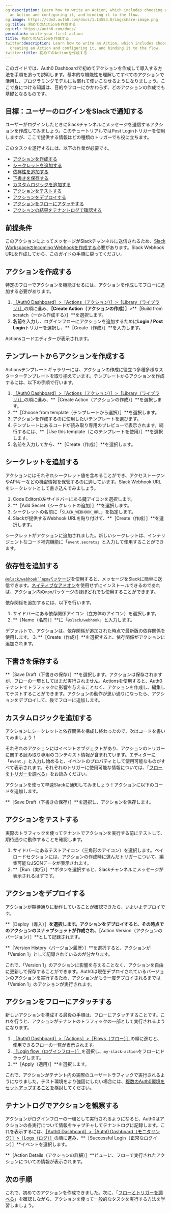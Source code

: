```yaml
---
og:description: Learn how to write an Action, which includes choosing a flow, creating
  an Action and configuring it, and binding it to the flow.
og:image: https://cdn2.auth0.com/docs/1.14553.0/img/share-image.png
og:title: 初めてのActionを作成する
og:url: https://auth0.com/docs/
permalink: write-your-first-action
title: 初めてのActionを作成する
twitter:description: Learn how to write an Action, which includes choosing a flow,
  creating an Action and configuring it, and binding it to the flow.
twitter:title: 初めてのActionを作成する
---
```


このガイドでは、Auth0 Dashboardで初めてアクションを作成して導入する方法を手順を追って説明します。基本的な機能性を理解してすべてのアクションで活用し、プログラミングモデルにも慣れて使いこなせるようになりましょう。ここで身につける知識は、目的やフローにかかわらず、どのアクションの作成でも基礎となるものです。

## 目標：ユーザーのログインをSlackで通知する

ユーザーがログインしたときにSlackチャンネルにメッセージを送信するアクションを作成してみましょう。このチュートリアルではPost Loginトリガーを使用しますが、ここで提供する情報はどの種類のトリガーでも役に立ちます。

このタスクを遂行するには、以下の作業が必要です。

* [アクションを作成する](#create-an-action)
* [シークレットを追加する](#add-a-secret)
* [依存性を追加する](#add-a-dependency)
* [下書きを保存する](#save-the-draft)
* [カスタムロジックを追加する](#add-custom-logic)
* [アクションをテストする](#test-an-action)
* [アクションをデプロイする](#deploy-the-action)
* [アクションをフローにアタッチする](#attach-the-action-to-a-flow)
* [アクションの結果をテナントログで確認する](#observe-actions-in-tenant-logs)

## 前提条件

このアクションによってメッセージがSlackチャンネルに送信されるため、[Slack WorkspaceのIncoming Webhookを作成する](https://api.slack.com/messaging/webhooks)必要があります。Slack Webhook URLを作成してから、このガイドの手順に戻ってください。

## アクションを作成する

特定のフローでアクションを機能させるには、アクションを作成してフローに追加する必要があります。

1. [［Auth0 Dashboard］>［Actions（アクション）］>［Library（ライブラリ）］](https://manage.auth0.com/#/actions/library)の順に進み、**［Create Action（アクションの作成）］**>**［Build from scratch（一から作成する）］**を選択します。
2. **名前**を入力し、ログインフローにアクションを追加するために**Login / Post Login**トリガーを選択し、**［Create（作成）］**を入力します。

Actionsコードエディターが表示されます。

## テンプレートからアクションを作成する

Actionsテンプレートギャラリーには、アクションの作成に役立つ多種多様なスターターテンプレートを取り揃えています。テンプレートからアクションを作成するには、以下の手順で行います。

1. [［Auth0 Dashboard］>［Actions（アクション）］>［Library（ライブラリ）］](https://manage.auth0.com/#/actions/library)の順に進み、**［Create Action（アクションの作成）］**を選択します。
2. **［Choose from template（テンプレートから選択）］**を選択します。
3. アクションを作成するのに使用したいテンプレートを選びます。
4. テンプレートにあるコードが読み取り専用のプレビューで表示されます。続行するには、**［Use this template（このテンプレートを使用）］**を選択します。
5. 名前を入力してから、**［Create（作成）］**を選択します。

## シークレットを追加する

アクションにはそれぞれシークレット値を含めることができ、アクセストークンやAPIキーなどの機密情報を保管するのに適しています。Slack Webhook URLをシークレットとして書き込んでみましょう。

1. Code Editorの左サイドバーにある鍵アイコンを選択します。
2. **［Add Secret（シークレットの追加）］**を選択します。
3. シークレットの名前に「`SLACK_WEBHOOK_URL`」を指定します。
4. Slackが提供するWebhook URLを貼り付けて、**［Create（作成）］**を選択します。

シークレットがアクションに追加されました。新しいシークレットは、インテリジェントなコード補完機能に「`event.secrets`」と入力して使用することができます。





## 依存性を追加する

[`@slack/webhook``npm`パッケージ](https://www.npmjs.com/package/@slack/webhook)を使用すると、メッセージをSlackに簡単に送信できます。[ネイティブなアドオン](https://www.npmjs.com/package/node-gyp)を使用せずにインストールできるのであれば、アクション内の`npm`パッケージのほぼどれでも使用することができます。

依存関係を追加するには、以下を行います。

1. サイドバーにある依存関係アイコン（立方体のアイコン）を選択します。
2. **［Name（名前）］**に「`@slack/webhook`」と入力します。

デフォルトで、アクションは、依存関係が追加された時点で最新版の依存関係を使用します。
3. **［Create（作成）］**を選択すると、依存関係がアクションに追加されます。



## 下書きを保存する

**［Save Draft（下書きの保存）］**を選択します。アクションは保存されますが、フローの一環としてはまだ実行されません。Actionsを使用すると、Auth0テナントでトラフィックに影響を与えることなく、アクションを作成し、編集してテストすることができます。アクションの動作が思い通りになったら、アクションをデプロイして、後でフローに追加します。

## カスタムロジックを追加する

アクションにシークレットと依存関係を構成し終わったので、次はコードを書いてみましょう！

それぞれのアクションにはイベントオブジェクトがあり、アクションのトリガーに関する読み取り専用のコンテキスト情報が含まれています。エディターに「`event.`」と入力し始めると、イベントのプロパティとして使用可能なものがすべて表示されます。それぞれのトリガーに使用可能な情報については、「[フローをトリガーを調べる](/actions/explore-triggers)」をお読みください。

アクションを使って早速Slackに通知してみましょう！アクションに以下のコードを追加します。



**［Save Draft（下書きの保存）］**を選択し、アクションを保存します。

## アクションをテストする

実際のトラフィックを使ってテナントでアクションを実行する前にテストして、期待通りに動作することを確認します。

1. サイドバーにあるテストアイコン（三角形のアイコン）を選択します。ペイロードセクションには、アクションの作成時に選んだトリガーについて、編集可能なJSONデータが表示されます。
2. **［Run（実行）］**ボタンを選択すると、Slackチャンネルにメッセージが表示されるはずです。

## アクションをデプロイする

アクションが期待通りに動作していることが確認できたら、いよいよデプロイです。

**［Deploy（導入）］**を選択します。アクションをデプロイすると、その時点でのアクションのスナップショットが作成され、**［Action Version（アクションのバージョン）］**として記録されます。

**［Version History（バージョン履歴）］**を選択すると、アクションが「Version 1」として記録されているのが分かります。

これで、「Version 1」のアクションに影響を与えることなく、アクションを自由に更新して保存することができます。Auth0は現在デプロイされているバージョンのアクションを実行するため、アクションがもう一度デプロイされるまでは「Version 1」のアクションが実行されます。

## アクションをフローにアタッチする

新しいアクションを構成する最後の手順は、フローにアタッチすることです。これを行うと、アクションがテナントのトラフィックの一部として実行されるようになります。

1. [［Auth0 Dashboard］>［Actions］>［Flows（フロー）］](%24%7Bmanage_url%7D/#/actions/flows)の順に進むと、使用できるフローの一覧が表示されます。
2. [［Login flow（ログインフロー）］](/signup-and-login-triggers/login-trigger)を選択し、`my-slack-action`をフローにドラッグします。
3. **［Apply（適用）］**を選択します。

これで、アクションがテナント内の実際のユーザートラフィックで実行されるようになりました。テスト環境をより強固にしたい場合には、[複数のAuth0環境をセットアップすることを](/get-started/create-tenants/set-up-multiple-environments)検討してください。

## テナントログでアクションを観察する

アクションがログインフローの一環として実行されるようになると、Auth0はアクションの各実行について情報をキャプチャしてテナントログに記録します。これを表示するには、[［Auth0 Dashboard］>［Auth0 Dashboard（モニタリング）］>［Logs（ログ）］](%24%7Bmanage_url%7D/#/logs)の順に進み、**［Successful Login（正常なログイン）］**イベントを選択します。

**［Action Details（アクションの詳細）］**ビューに、フローで実行されたアクションについての情報が表示されます。

## 次の手順

これで、初めてのアクションを作成できました。次に、「[フローとトリガーを調べる](/actions/explore-triggers)」を確認しながら、アクションを使って一般的なタスクを実行する方法を学習しましょう。